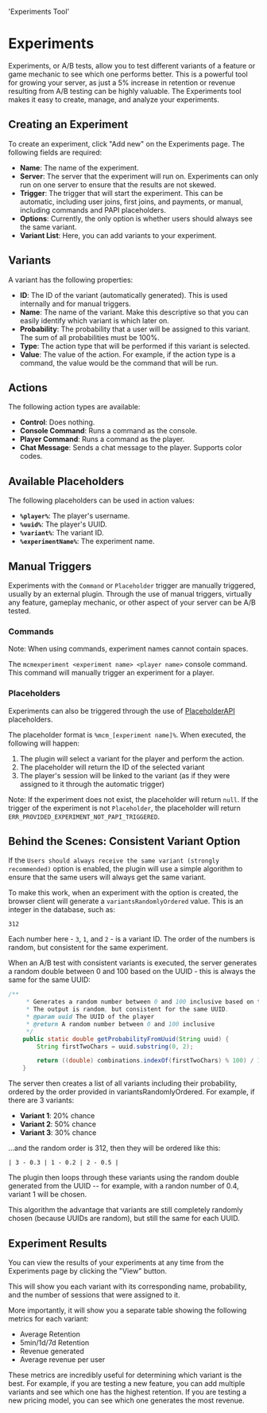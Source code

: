   'Experiments Tool'

# Experiments
Experiments, or A/B tests, allow you to test different variants of a feature or game mechanic to see which one performs better. This is a powerful tool for growing your server, as just a 5% increase in retention or revenue resulting from A/B testing can be highly valuable. The Experiments tool makes it easy to create, manage, and analyze your experiments.

## Creating an Experiment
To create an experiment, click "Add new" on the Experiments page. The following fields are required:
- **Name**: The name of the experiment.
- **Server**: The server that the experiment will run on. Experiments can only run on one server to ensure that the results are not skewed.
- **Trigger**: The trigger that will start the experiment. This can be automatic, including user joins, first joins, and payments, or manual, including commands and PAPI placeholders.
- **Options**: Currently, the only option is whether users should always see the same variant.
- **Variant List**: Here, you can add variants to your experiment.

## Variants
A variant has the following properties:
- **ID**: The ID of the variant (automatically generated). This is used internally and for manual triggers.
- **Name**: The name of the variant. Make this descriptive so that you can easily identify which variant is which later on.
- **Probability**: The probability that a user will be assigned to this variant. The sum of all probabilities must be 100%.
- **Type**: The action type that will be performed if this variant is selected.
- **Value**: The value of the action. For example, if the action type is a command, the value would be the command that will be run.

## Actions
The following action types are available:
- **Control**: Does nothing.
- **Console Command**: Runs a command as the console.
- **Player Command**: Runs a command as the player.
- **Chat Message**: Sends a chat message to the player. Supports color codes.

## Available Placeholders
The following placeholders can be used in action values:
- **`%player%`**: The player's username.
- **`%uuid%`**: The player's UUID.
- **`%variant%`**: The variant ID.
- **`%experimentName%`**: The experiment name.

## Manual Triggers
Experiments with the `Command` or `Placeholder` trigger are manually triggered, usually by an external plugin.
Through the use of manual triggers, virtually any feature, gameplay mechanic, or other aspect of your server can be A/B tested.

### Commands
Note: When using commands, experiment names cannot contain spaces.

The `mcmexperiment <experiment name> <player name>` console command. This command will manually trigger an experiment for a player.

### Placeholders
Experiments can also be triggered through the use of [PlaceholderAPI](https://www.spigotmc.org/resources/placeholderapi.6245/) placeholders.

The placeholder format is `%mcm_[experiment name]%`. When executed, the following will happen:
1. The plugin will select a variant for the player and perform the action.
2. The placeholder will return the ID of the selected variant
3. The player's session will be linked to the variant (as if they were assigned to it through the automatic trigger)

Note: If the experiment does not exist, the placeholder will return `null`. If the trigger of the experiment is not `Placeholder`, the placeholder will return `ERR_PROVIDED_EXPERIMENT_NOT_PAPI_TRIGGERED`.

## Behind the Scenes: Consistent Variant Option
If the `Users should always receive the same variant (strongly recommended)` option is enabled, the plugin will use a simple algorithm to ensure that the same users will always get the same variant.

To make this work, when an experiment with the option is created, the browser client will generate a `variantsRandomlyOrdered` value. This is an integer in the database, such as:
```
312
```

Each number here - `3`, `1`, and `2` - is a variant ID. The order of the numbers is random, but consistent for the same experiment.

When an A/B test with consistent variants is executed, the server generates a random double between 0 and 100 based on the UUID - this is always the same for the same UUID:
```java
/**
     * Generates a random number between 0 and 100 inclusive based on the given UUID.
     * The output is random, but consistent for the same UUID.
     * @param uuid The UUID of the player
     * @return A random number between 0 and 100 inclusive
     */
    public static double getProbabilityFromUuid(String uuid) {
        String firstTwoChars = uuid.substring(0, 2);

        return ((double) combinations.indexOf(firstTwoChars) % 100) / 100;
    }
```

The server then creates a list of all variants including their probability, ordered by the order provided in variantsRandomlyOrdered. For example, if there are 3 variants:
- **Variant 1**: 20% chance
- **Variant 2**: 50% chance
- **Variant 3**: 30% chance

...and the random order is 312, then they will be ordered like this:
```
| 3 - 0.3 | 1 - 0.2 | 2 - 0.5 |
```

The plugin then loops through these variants using the random double generated from the UUID -- for example, with a randon number of 0.4, variant 1 will be chosen.

This algorithm the advantage that variants are still completely randomly chosen (because UUIDs are random), but still the same for each UUID.

## Experiment Results
You can view the results of your experiments at any time from the Experiments page by clicking the "View" button.

This will show you each variant with its corresponding name, probability, and the number of sessions that were assigned to it.

More importantly, it will show you a separate table showing the following metrics for each variant:
- Average Retention
- 5min/1d/7d Retention
- Revenue generated
- Average revenue per user

These metrics are incredibly useful for determining which variant is the best. For example, if you are testing a new feature, you can add multiple variants and see which one has the highest retention. If you are testing a new pricing model, you can see which one generates the most revenue.
